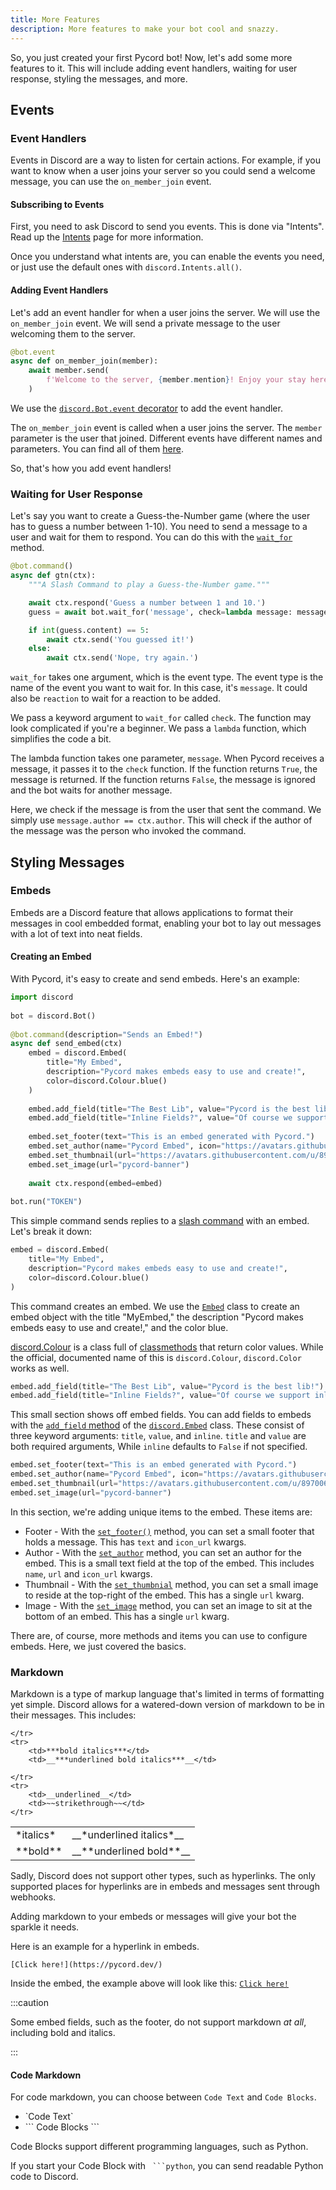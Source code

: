 ```yaml
---
title: More Features
description: More features to make your bot cool and snazzy.
---
```

 
So, you just created your first Pycord bot! Now, let's add some more features to it. This will include adding event handlers, waiting for user response, styling the messages, and more.

## Events

### Event Handlers


Events in Discord are a way to listen for certain actions. For example, if you want to know when a user joins your server so you could send a welcome message, you can use the `on_member_join` event.

#### Subscribing to Events

First, you need to ask Discord to send you events. This is done via "Intents". Read up the [Intents](../Popular-Topics/intents) page for more information.

Once you understand what intents are, you can enable the events you need, or just use the default ones with `discord.Intents.all()`.

#### Adding Event Handlers

Let's add an event handler for when a user joins the server. We will use the `on_member_join` event. We will send a private message to the user welcoming them to the server.

```python
@bot.event
async def on_member_join(member):
    await member.send(
        f'Welcome to the server, {member.mention}! Enjoy your stay here.'
    )
```

We use the [`discord.Bot.event` decorator](https://docs.pycord.dev/en/master/api.html#discord.Bot.event) to add the event handler. 

The `on_member_join` event is called when a user joins the server. The `member` parameter is the user that joined. Different events have different names and parameters. You can find all of them [here](https://docs.pycord.dev/en/master/api.html#discord.Intents).

So, that's how you add event handlers!

### Waiting for User Response

Let's say you want to create a Guess-the-Number game (where the user has to guess a number between 1-10). You need to send a message to a user and wait for them to respond. You can do this with the [`wait_for`](https://docs.pycord.dev/en/master/api.html#discord.Bot.wait_for) method.

```python
@bot.command()
async def gtn(ctx):
    """A Slash Command to play a Guess-the-Number game."""

    await ctx.respond('Guess a number between 1 and 10.')
    guess = await bot.wait_for('message', check=lambda message: message.author == ctx.author)

    if int(guess.content) == 5:
        await ctx.send('You guessed it!')
    else:
        await ctx.send('Nope, try again.')
```

`wait_for` takes one argument, which is the event type. The event type is the name of the event you want to wait for. In this case, it's `message`. It could also be `reaction` to wait for a reaction to be added.

We pass a keyword argument to `wait_for` called `check`. The function may look complicated if you're a beginner. We pass a `lambda` function, which simplifies the code a bit.

The lambda function takes one parameter, `message`. When Pycord receives a message, it passes it to the `check` function. If the function returns `True`, the message is returned. If the function returns `False`, the message is ignored and the bot waits for another message.

Here, we check if the message is from the user that sent the command. We simply use `message.author == ctx.author`. This will check if the author of the message was the person who invoked the command.

## Styling Messages

### Embeds
Embeds are a Discord feature that allows applications to format their messages in cool embedded format,
enabling your bot to lay out messages with a lot of text into neat fields.
 
#### Creating an Embed

With Pycord, it's easy to create and send embeds. Here's an example:
 
```py
import discord
 
bot = discord.Bot()
 
@bot.command(description="Sends an Embed!")
async def send_embed(ctx)
    embed = discord.Embed(
        title="My Embed",
        description="Pycord makes embeds easy to use and create!",
        color=discord.Colour.blue()
    )
 
    embed.add_field(title="The Best Lib", value="Pycord is the best lib!")
    embed.add_field(title="Inline Fields?", value="Of course we support inline fields!", inline=True)
 
    embed.set_footer(text="This is an embed generated with Pycord.")
    embed.set_author(name="Pycord Embed", icon="https://avatars.githubusercontent.com/u/89700626")
    embed.set_thumbnail(url="https://avatars.githubusercontent.com/u/89700626")
    embed.set_image(url="pycord-banner")
 
    await ctx.respond(embed=embed)
 
bot.run("TOKEN")
```
 
This simple command sends replies to a [slash command](../interactions/application-commands/slash-commands) with an embed.
Let's break it down:
 
```py
embed = discord.Embed(
    title="My Embed",
    description="Pycord makes embeds easy to use and create!",
    color=discord.Colour.blue()
)
```
 
This command creates an embed. We use the [`Embed`](https://docs.pycord.dev/en/master/api.html#discord.Embed)
class to create an embed object with the title "MyEmbed," the description "Pycord makes embeds easy
to use and create!," and the color blue.
 
[discord.Colour](https://docs.pycord.dev/en/master/api.html#colour) is a class full of [classmethods](https://docs.python.org/3/library/functions.html#classmethod)
that return color values. While the official, documented name of this is `discord.Colour`, `discord.Color`
works as well. 
 
```py
embed.add_field(title="The Best Lib", value="Pycord is the best lib!")
embed.add_field(title="Inline Fields?", value="Of course we support inline fields!", inline=True)
```
 
This small section shows off embed fields. You can add fields to embeds with the [`add_field` method](https://docs.pycord.dev/en/master/api.html#discord.Embed.add_field)
of the [`discord.Embed`](https://docs.pycord.dev/en/master/api.html#embed) class. These consist of three 
keyword arguments: `title`, `value`, and `inline`. `title` and `value` are both required arguments, While
`inline` defaults to `False` if not specified.
 
```py
embed.set_footer(text="This is an embed generated with Pycord.")
embed.set_author(name="Pycord Embed", icon="https://avatars.githubusercontent.com/u/89700626")
embed.set_thumbnail(url="https://avatars.githubusercontent.com/u/89700626")
embed.set_image(url="pycord-banner")
```
 
In this section, we're adding unique items to the embed. These items are:
-   Footer - With the [`set_footer()`](https://docs.pycord.dev/en/master/api.html#discord.Embed.set_footer)
method, you can set a small footer that holds a message. This has `text` and `icon_url` kwargs.
-   Author - With the [`set_author`](https://docs.pycord.dev/en/master/api.html#discord.Embed.set_author)
method, you can set an author for the embed. This is a small text field at the top of the embed. This
includes `name`, `url` and `icon_url` kwargs.
-   Thumbnail - With the [`set_thumbnial`](https://docs.pycord.dev/en/master/api.html#discord.Embed.set_thumbnail)
method, you can set a small image to reside at the top-right of the embed. This has a single `url` kwarg.
-   Image - With the [`set_image`](https://docs.pycord.dev/en/master/api.html#discord.Embed.set_image)
method, you can set an image to sit at the bottom of an embed. This has a single `url` kwarg.
 
There are, of course, more methods and items you can use to configure embeds. Here, we just covered
the basics. 
 
### Markdown
Markdown is a type of markup language that's limited in terms of formatting yet simple. Discord allows
for a watered-down version of markdown to be in their messages. This includes:
 
<table>
    <tr>
        <td>*italics*</td>
        <td>__*underlined italics*__</td>
    </tr>
    <tr>
        <td>**bold**</td>
        <td>__**underlined bold**__</td>
        
    </tr>
    <tr>
        <td>***bold italics***</td>
        <td>__***underlined bold italics***__</td>
        
    </tr>
    <tr>
        <td>__underlined__</td>
        <td>~~strikethrough~~</td>
    </tr>
</table>

Sadly, Discord does not support other types, such as hyperlinks. The only supported places for hyperlinks are
in embeds and messages sent through webhooks.

Adding markdown to your embeds or messages will give your bot the sparkle it needs.

Here is an example for a hyperlink in embeds.

```
[Click here!](https://pycord.dev/)
```
Inside the embed, the example above will look like this: [`Click here!`](https://pycord.dev/)

:::caution
 
Some embed fields, such as the footer, do not support markdown *at all*, including bold and italics.
 
:::

#### Code Markdown

For code markdown, you can choose between `Code Text` and `Code Blocks`.

-   \`Code Text\`
-   \```
Code Blocks
\```

Code Blocks support different programming languages, such as Python.

If you start your Code Block with ` ```python`, you can send readable Python code to Discord.
